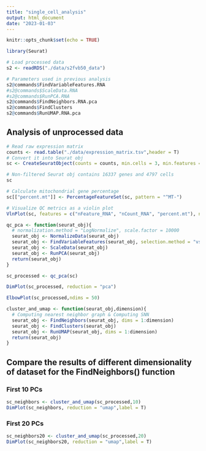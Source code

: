 ```yaml
---
title: "single_cell_analysis"
output: html_document
date: "2023-01-03"
---
```


```r
knitr::opts_chunk$set(echo = TRUE)
```

```r
library(Seurat)
```

```r
# Load processed data
s2 <- readRDS("./data/s2fvb50_data")
```

```r
# Parameters used in previous analysis
s2@commands$FindVariableFeatures.RNA
#s2@commands$ScaleData.RNA
#s2@commands$RunPCA.RNA
s2@commands$FindNeighbors.RNA.pca
s2@commands$FindClusters
s2@commands$RunUMAP.RNA.pca
```
## Analysis of unprocessed data

```r
# Read raw expression matrix
counts <- read.table("./data/expression_matrix.tsv",header = T)
# Convert it into Seurat obj
sc <- CreateSeuratObject(counts = counts, min.cells = 3, min.features = 200)
```

```r
# Non-filtered Seurat obj contains 16337 genes and 4797 cells
sc
```
```r
# Calculate mitochondrial gene percentage
sc[["percent.mt"]] <- PercentageFeatureSet(sc, pattern = "^MT-")

```


```r

# Visualize QC metrics as a violin plot
VlnPlot(sc, features = c("nFeature_RNA", "nCount_RNA", "percent.mt"), ncol = 3)

```
```r
qc_pca <- function(seurat_obj){
  # normalization.method = "LogNormalize", scale.factor = 10000
  seurat_obj <- NormalizeData(seurat_obj)
  seurat_obj <- FindVariableFeatures(seurat_obj, selection.method = "vst", nfeatures = 2000)
  seurat_obj <- ScaleData(seurat_obj)
  seurat_obj <- RunPCA(seurat_obj)
  return(seurat_obj)
}

```

```r
sc_processed <- qc_pca(sc)

```
```r
DimPlot(sc_processed, reduction = "pca")
```
```r
ElbowPlot(sc_processed,ndims = 50)
```
```r
cluster_and_umap <- function(seurat_obj,dimension){
  # Computing nearest neighbor graph & Computing SNN
  seurat_obj <- FindNeighbors(seurat_obj, dims = 1:dimension)
  seurat_obj <- FindClusters(seurat_obj)
  seurat_obj <- RunUMAP(seurat_obj, dims = 1:dimension)
  return(seurat_obj)
}
```

## Compare the results of different dimensionality of dataset for the FindNeighbors() function
### First 10 PCs


```r
sc_neighbors <- cluster_and_umap(sc_processed,10)
DimPlot(sc_neighbors, reduction = "umap",label = T)
```
### First 20 PCs
```r
sc_neighbors20 <- cluster_and_umap(sc_processed,20)
DimPlot(sc_neighbors20, reduction = "umap",label = T)
```






